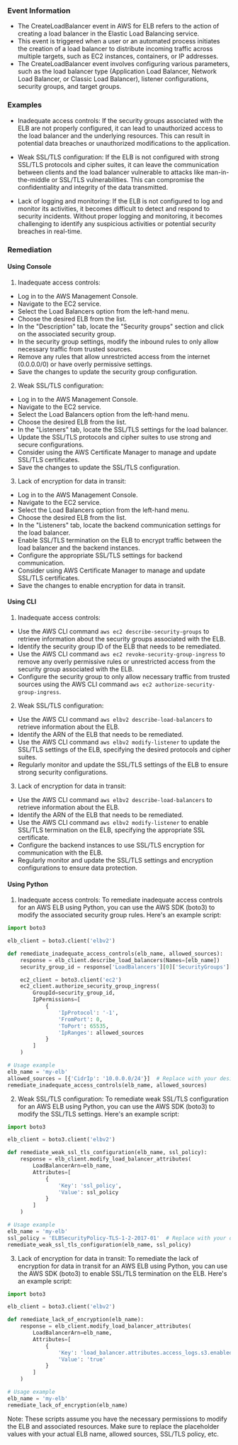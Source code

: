 
### Event Information

- The CreateLoadBalancer event in AWS for ELB refers to the action of creating a load balancer in the Elastic Load Balancing service.
- This event is triggered when a user or an automated process initiates the creation of a load balancer to distribute incoming traffic across multiple targets, such as EC2 instances, containers, or IP addresses.
- The CreateLoadBalancer event involves configuring various parameters, such as the load balancer type (Application Load Balancer, Network Load Balancer, or Classic Load Balancer), listener configurations, security groups, and target groups.


### Examples

- Inadequate access controls: If the security groups associated with the ELB are not properly configured, it can lead to unauthorized access to the load balancer and the underlying resources. This can result in potential data breaches or unauthorized modifications to the application.

- Weak SSL/TLS configuration: If the ELB is not configured with strong SSL/TLS protocols and cipher suites, it can leave the communication between clients and the load balancer vulnerable to attacks like man-in-the-middle or SSL/TLS vulnerabilities. This can compromise the confidentiality and integrity of the data transmitted.

- Lack of logging and monitoring: If the ELB is not configured to log and monitor its activities, it becomes difficult to detect and respond to security incidents. Without proper logging and monitoring, it becomes challenging to identify any suspicious activities or potential security breaches in real-time.

### Remediation

#### Using Console

1. Inadequate access controls:
- Log in to the AWS Management Console.
- Navigate to the EC2 service.
- Select the Load Balancers option from the left-hand menu.
- Choose the desired ELB from the list.
- In the "Description" tab, locate the "Security groups" section and click on the associated security group.
- In the security group settings, modify the inbound rules to only allow necessary traffic from trusted sources.
- Remove any rules that allow unrestricted access from the internet (0.0.0.0/0) or have overly permissive settings.
- Save the changes to update the security group configuration.

2. Weak SSL/TLS configuration:
- Log in to the AWS Management Console.
- Navigate to the EC2 service.
- Select the Load Balancers option from the left-hand menu.
- Choose the desired ELB from the list.
- In the "Listeners" tab, locate the SSL/TLS settings for the load balancer.
- Update the SSL/TLS protocols and cipher suites to use strong and secure configurations.
- Consider using the AWS Certificate Manager to manage and update SSL/TLS certificates.
- Save the changes to update the SSL/TLS configuration.

3. Lack of encryption for data in transit:
- Log in to the AWS Management Console.
- Navigate to the EC2 service.
- Select the Load Balancers option from the left-hand menu.
- Choose the desired ELB from the list.
- In the "Listeners" tab, locate the backend communication settings for the load balancer.
- Enable SSL/TLS termination on the ELB to encrypt traffic between the load balancer and the backend instances.
- Configure the appropriate SSL/TLS settings for backend communication.
- Consider using AWS Certificate Manager to manage and update SSL/TLS certificates.
- Save the changes to enable encryption for data in transit.

#### Using CLI

1. Inadequate access controls:
- Use the AWS CLI command `aws ec2 describe-security-groups` to retrieve information about the security groups associated with the ELB.
- Identify the security group ID of the ELB that needs to be remediated.
- Use the AWS CLI command `aws ec2 revoke-security-group-ingress` to remove any overly permissive rules or unrestricted access from the security group associated with the ELB.
- Configure the security group to only allow necessary traffic from trusted sources using the AWS CLI command `aws ec2 authorize-security-group-ingress`.

2. Weak SSL/TLS configuration:
- Use the AWS CLI command `aws elbv2 describe-load-balancers` to retrieve information about the ELB.
- Identify the ARN of the ELB that needs to be remediated.
- Use the AWS CLI command `aws elbv2 modify-listener` to update the SSL/TLS settings of the ELB, specifying the desired protocols and cipher suites.
- Regularly monitor and update the SSL/TLS settings of the ELB to ensure strong security configurations.

3. Lack of encryption for data in transit:
- Use the AWS CLI command `aws elbv2 describe-load-balancers` to retrieve information about the ELB.
- Identify the ARN of the ELB that needs to be remediated.
- Use the AWS CLI command `aws elbv2 modify-listener` to enable SSL/TLS termination on the ELB, specifying the appropriate SSL certificate.
- Configure the backend instances to use SSL/TLS encryption for communication with the ELB.
- Regularly monitor and update the SSL/TLS settings and encryption configurations to ensure data protection.

#### Using Python

1. Inadequate access controls:
To remediate inadequate access controls for an AWS ELB using Python, you can use the AWS SDK (boto3) to modify the associated security group rules. Here's an example script:

```python
import boto3

elb_client = boto3.client('elbv2')

def remediate_inadequate_access_controls(elb_name, allowed_sources):
    response = elb_client.describe_load_balancers(Names=[elb_name])
    security_group_id = response['LoadBalancers'][0]['SecurityGroups'][0]

    ec2_client = boto3.client('ec2')
    ec2_client.authorize_security_group_ingress(
        GroupId=security_group_id,
        IpPermissions=[
            {
                'IpProtocol': '-1',
                'FromPort': 0,
                'ToPort': 65535,
                'IpRanges': allowed_sources
            }
        ]
    )

# Usage example
elb_name = 'my-elb'
allowed_sources = [{'CidrIp': '10.0.0.0/24'}]  # Replace with your desired allowed sources
remediate_inadequate_access_controls(elb_name, allowed_sources)
```

2. Weak SSL/TLS configuration:
To remediate weak SSL/TLS configuration for an AWS ELB using Python, you can use the AWS SDK (boto3) to modify the SSL/TLS settings. Here's an example script:

```python
import boto3

elb_client = boto3.client('elbv2')

def remediate_weak_ssl_tls_configuration(elb_name, ssl_policy):
    response = elb_client.modify_load_balancer_attributes(
        LoadBalancerArn=elb_name,
        Attributes=[
            {
                'Key': 'ssl_policy',
                'Value': ssl_policy
            }
        ]
    )

# Usage example
elb_name = 'my-elb'
ssl_policy = 'ELBSecurityPolicy-TLS-1-2-2017-01'  # Replace with your desired SSL/TLS policy
remediate_weak_ssl_tls_configuration(elb_name, ssl_policy)
```

3. Lack of encryption for data in transit:
To remediate the lack of encryption for data in transit for an AWS ELB using Python, you can use the AWS SDK (boto3) to enable SSL/TLS termination on the ELB. Here's an example script:

```python
import boto3

elb_client = boto3.client('elbv2')

def remediate_lack_of_encryption(elb_name):
    response = elb_client.modify_load_balancer_attributes(
        LoadBalancerArn=elb_name,
        Attributes=[
            {
                'Key': 'load_balancer.attributes.access_logs.s3.enabled',
                'Value': 'true'
            }
        ]
    )

# Usage example
elb_name = 'my-elb'
remediate_lack_of_encryption(elb_name)
```

Note: These scripts assume you have the necessary permissions to modify the ELB and associated resources. Make sure to replace the placeholder values with your actual ELB name, allowed sources, SSL/TLS policy, etc.

